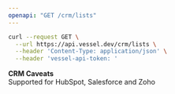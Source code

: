```yaml
---
openapi: "GET /crm/lists"
---
```


<RequestExample>

```bash Request
curl --request GET \
  --url https://api.vessel.dev/crm/lists \
  --header 'Content-Type: application/json' \
  --header 'vessel-api-token: '
```

</RequestExample>

**CRM Caveats**  
Supported for HubSpot, Salesforce and Zoho
